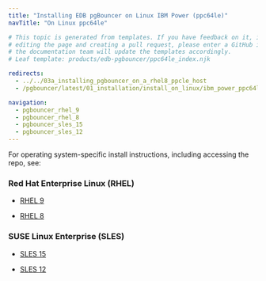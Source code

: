 ```yaml
---
title: "Installing EDB pgBouncer on Linux IBM Power (ppc64le)"
navTitle: "On Linux ppc64le"

# This topic is generated from templates. If you have feedback on it, instead of
# editing the page and creating a pull request, please enter a GitHub issue and
# the documentation team will update the templates accordingly.
# Leaf template: products/edb-pgbouncer/ppc64le_index.njk

redirects:
  - ../../03a_installing_pgbouncer_on_a_rhel8_ppcle_host
  - /pgbouncer/latest/01_installation/install_on_linux/ibm_power_ppc64le/

navigation:
  - pgbouncer_rhel_9
  - pgbouncer_rhel_8
  - pgbouncer_sles_15
  - pgbouncer_sles_12
---
```


For operating system-specific install instructions, including accessing the repo, see:

### Red Hat Enterprise Linux (RHEL)

- [RHEL 9](pgbouncer_rhel_9)

- [RHEL 8](pgbouncer_rhel_8)

### SUSE Linux Enterprise (SLES)

- [SLES 15](pgbouncer_sles_15)

- [SLES 12](pgbouncer_sles_12)
